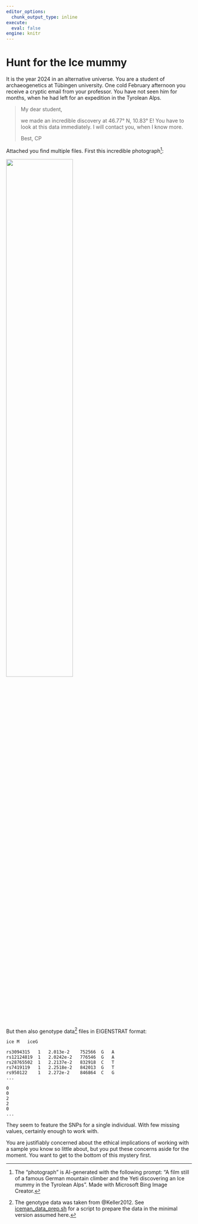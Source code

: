 ```yaml
---
editor_options: 
  chunk_output_type: inline
execute: 
  eval: false
engine: knitr
---
```


# Hunt for the Ice mummy

It is the year 2024 in an alternative universe. You are a student of archaeogenetics at Tübingen university. One cold February afternoon you receive a cryptic email from your professor. You have not seen him for months, when he had left for an expedition in the Tyrolean Alps.

> My dear student,
> 
> we made an incredible discovery at 46.77° N, 10.83° E! You have to look at this data immediately. I will contact you, when I know more.
>
> Best,
> CP

Attached you find multiple files. First this incredible photograph^[The "photograph" is AI-generated with the following prompt: "A film still of a famous German mountain climber and the Yeti discovering an Ice mummy in the Tyrolean Alps". Made with Microsoft Bing Image Creator.]:

![](img/the_discovery.jpeg){width=60% fig-align="center"}

But then also genotype data^[The genotype data was taken from @Keller2012. See [iceman_data_prep.sh](https://github.com/nevrome/uni.tuebingen.poseidon.intro.2h.2024/blob/main/iceman_data_prep.sh) for a script to prepare the data in the minimal version assumed here.] files in EIGENSTRAT format:

```{filename="ice.ind"}
ice	M	iceG
```

```{filename="ice.snp"}
rs3094315	1	2.013e-2	752566	G	A
rs12124819	1	2.0242e-2	776546	G	A
rs28765502	1	2.2137e-2	832918	C	T
rs7419119	1	2.2518e-2	842013	G	T
rs950122	1	2.272e-2	846864	C	G
...
```

```{filename="ice.geno"}
0
0
2
2
0
...
```

They seem to feature the SNPs for a single individual. With few missing values, certainly enough to work with.

You are justifiably concerned about the ethical implications of working with a sample you know so little about, but you put these concerns aside for the moment. You want to get to the bottom of this mystery first.
